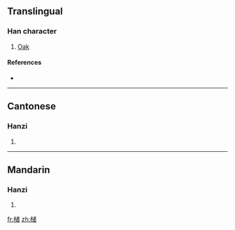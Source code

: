 {{also|櫧}}
==Translingual==

===Han character===
{{Han char|rn=75|rad=木|as=10|sn=14|four=|canj=木戈女日 (DIVA)}}

# [[Oak]]

====References====
* {{Han ref|kx=0551.181|hdz=21270.100|uh=69E0|ud=27104}}

----

==Cantonese==

===Hanzi===
{{yue-hanzi|jyut=|y=jyu1|tra=櫧}}

# {{defn|Cantonese|sort=木10}}

----

==Mandarin==

===Hanzi===
{{cmn-hanzi|tra=櫧|pin=[[qī]] ([[qi1]]), [[sè]] ([[se4]]), [[zhū]] ([[zhu1]])|wg=ch'i<sup>1</sup>, se<sup>4</sup>, chu<sup>1</sup>}}

# {{defn|Mandarin|sort=木10}}

[[fr:槠]]
[[zh:槠]]